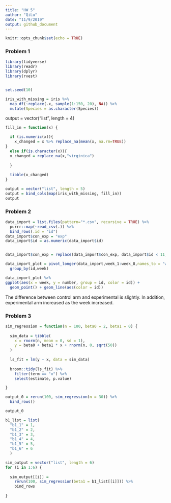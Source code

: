 ```yaml
---
title: "HW 5"
author: "QiLu"
date: "11/9/2019"
output: github_document
---
```


```r
knitr::opts_chunk$set(echo = TRUE)
```
### Problem 1

```r
library(tidyverse)
library(readr)
library(dplyr)
library(rvest)


set.seed(10)

iris_with_missing = iris %>% 
  map_df(~replace(.x, sample(1:150, 20), NA)) %>%
  mutate(Species = as.character(Species))

```

output = vector("list", length = 4)


```r
fill_in = function(x) {

  if (is.numeric(x)){
    x_changed = x %>% replace_na(mean(x, na.rm=TRUE))
}
  else if(is.character(x)){
  x_changed = replace_na(x,"virginica")
 
  }
  
  tibble(x_changed)
}
```




```r
output = vector("list", length = 5)
output = bind_cols(map(iris_with_missing, fill_in))
output

```
 
 
### Problem 2


```r
data_import = list.files(pattern="*.csv", recursive = TRUE) %>% 
  purrr::map(~read_csv(.)) %>% 
  bind_rows(.id = "id")
data_import$con_exp = "exp"
data_import$id = as.numeric(data_import$id)


data_import$con_exp = replace(data_import$con_exp, data_import$id < 11, "con")

data_import_plot = pivot_longer(data_import,week_1:week_8,names_to = "week", values_to = "number") %>% 
  group_by(id,week)

```

```r
data_import_plot %>% 
ggplot(aes(x = week, y = number, group = id, color = id)) +
  geom_point() + geom_line(aes(color = id))
```

The difference between control arm and experimental is slightly. In addition, experimental arm increased as the week increased.
  
  
### Problem 3

```r
sim_regression = function(n = 100, beta0 = 2, beta1 = 0) {
  
  sim_data = tibble(
    x = rnorm(n, mean = 0, sd = 1),
    y = beta0 + beta1 * x + rnorm(n, 0, sqrt(50))
  )
  
  ls_fit = lm(y ~ x, data = sim_data)
  
  broom::tidy(ls_fit) %>%
    filter(term == "x") %>%
    select(estimate, p.value)

}
```

```r
output_0 = rerun(100, sim_regression(n = 30)) %>% 
  bind_rows()

output_0
```

```r
b1_list = list(
  "b1_1" = 1,
  "b1_2" = 2,
  "b1_3" = 3,
  "b1_4" = 4,
  "b1_5" = 5,
  "b1_6" = 6
  )

sim_output = vector("list", length = 6)
for (i in 1:6) {
  
  sim_output[[i]] = 
    rerun(100, sim_regression(beta1 = b1_list[[i]])) %>% 
    bind_rows
  
}
```




